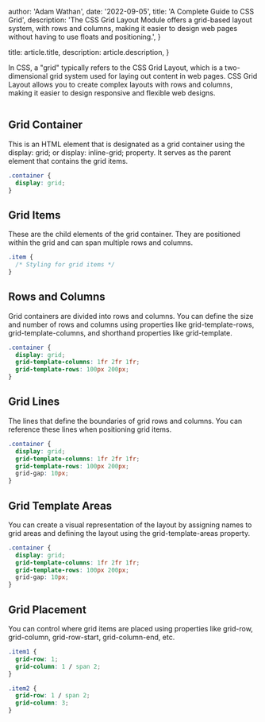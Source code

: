 
  author: 'Adam Wathan',
  date: '2022-09-05',
  title: 'A Complete Guide to CSS Grid',
  description:
    'The CSS Grid Layout Module offers a grid-based layout system, with rows and columns, making it easier to design web pages without having to use floats and positioning.',
}

  title: article.title,
  description: article.description,
}




In CSS, a "grid" typically refers to the CSS Grid Layout, which is a two-dimensional grid system used for laying out content in web pages. CSS Grid Layout allows you to create complex layouts with rows and columns, making it easier to design responsive and flexible web designs.

<Image src={designSystem} alt="" />

## Grid Container

This is an HTML element that is designated as a grid container using the display: grid; or display: inline-grid; property. It serves as the parent element that contains the grid items.

```css
.container {
  display: grid;
}
```

## Grid Items

These are the child elements of the grid container. They are positioned within the grid and can span multiple rows and columns.

```css
.item {
  /* Styling for grid items */
}
```

## Rows and Columns

Grid containers are divided into rows and columns. You can define the size and number of rows and columns using properties like grid-template-rows, grid-template-columns, and shorthand properties like grid-template.

```css
.container {
  display: grid;
  grid-template-columns: 1fr 2fr 1fr;
  grid-template-rows: 100px 200px;
}
```

## Grid Lines

The lines that define the boundaries of grid rows and columns. You can reference these lines when positioning grid items.

```css
.container {
  display: grid;
  grid-template-columns: 1fr 2fr 1fr;
  grid-template-rows: 100px 200px;
  grid-gap: 10px;
}
```

## Grid Template Areas

You can create a visual representation of the layout by assigning names to grid areas and defining the layout using the grid-template-areas property.

```css
.container {
  display: grid;
  grid-template-columns: 1fr 2fr 1fr;
  grid-template-rows: 100px 200px;
  grid-gap: 10px;
}
```

## Grid Placement

You can control where grid items are placed using properties like grid-row, grid-column, grid-row-start, grid-column-end, etc.

```css
.item1 {
  grid-row: 1;
  grid-column: 1 / span 2;
}

.item2 {
  grid-row: 1 / span 2;
  grid-column: 3;
}
```
